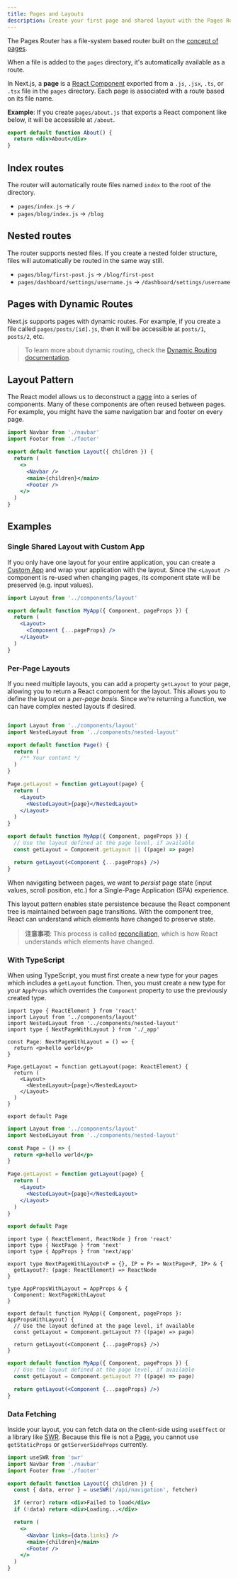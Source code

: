 ```yaml
---
title: Pages and Layouts
description: Create your first page and shared layout with the Pages Router.
---
```



The Pages Router has a file-system based router built on the [concept of pages](/docs/pages/building-your-application/routing/pages-and-layouts).

When a file is added to the `pages` directory, it's automatically available as a route.

In Next.js, a **page** is a [React Component](https://react.dev/learn/your-first-component) exported from a `.js`, `.jsx`, `.ts`, or `.tsx` file in the `pages` directory. Each page is associated with a route based on its file name.

**Example**: If you create `pages/about.js` that exports a React component like below, it will be accessible at `/about`.

```jsx
export default function About() {
  return <div>About</div>
}
```

## Index routes

The router will automatically route files named `index` to the root of the directory.

- `pages/index.js` → `/`
- `pages/blog/index.js` → `/blog`

## Nested routes

The router supports nested files. If you create a nested folder structure, files will automatically be routed in the same way still.

- `pages/blog/first-post.js` → `/blog/first-post`
- `pages/dashboard/settings/username.js` → `/dashboard/settings/username`

## Pages with Dynamic Routes

Next.js supports pages with dynamic routes. For example, if you create a file called `pages/posts/[id].js`, then it will be accessible at `posts/1`, `posts/2`, etc.

> To learn more about dynamic routing, check the [Dynamic Routing documentation](/docs/pages/building-your-application/routing/dynamic-routes).

## Layout Pattern

The React model allows us to deconstruct a [page](/docs/pages/building-your-application/routing/pages-and-layouts) into a series of components. Many of these components are often reused between pages. For example, you might have the same navigation bar and footer on every page.

```jsx title="components/layout.js"
import Navbar from './navbar'
import Footer from './footer'

export default function Layout({ children }) {
  return (
    <>
      <Navbar />
      <main>{children}</main>
      <Footer />
    </>
  )
}
```

## Examples

### Single Shared Layout with Custom App

If you only have one layout for your entire application, you can create a [Custom App](/docs/pages/building-your-application/routing/custom-app) and wrap your application with the layout. Since the `<Layout />` component is re-used when changing pages, its component state will be preserved (e.g. input values).

```jsx title="pages/_app.js"
import Layout from '../components/layout'

export default function MyApp({ Component, pageProps }) {
  return (
    <Layout>
      <Component {...pageProps} />
    </Layout>
  )
}
```

### Per-Page Layouts

If you need multiple layouts, you can add a property `getLayout` to your page, allowing you to return a React component for the layout. This allows you to define the layout on a _per-page basis_. Since we're returning a function, we can have complex nested layouts if desired.

```jsx title="pages/index.js"

import Layout from '../components/layout'
import NestedLayout from '../components/nested-layout'

export default function Page() {
  return (
    /** Your content */
  )
}

Page.getLayout = function getLayout(page) {
  return (
    <Layout>
      <NestedLayout>{page}</NestedLayout>
    </Layout>
  )
}
```

```jsx title="pages/_app.js"
export default function MyApp({ Component, pageProps }) {
  // Use the layout defined at the page level, if available
  const getLayout = Component.getLayout || ((page) => page)

  return getLayout(<Component {...pageProps} />)
}
```

When navigating between pages, we want to _persist_ page state (input values, scroll position, etc.) for a Single-Page Application (SPA) experience.

This layout pattern enables state persistence because the React component tree is maintained between page transitions. With the component tree, React can understand which elements have changed to preserve state.

> **注意事项**: This process is called [reconciliation](https://react.dev/learn/preserving-and-resetting-state), which is how React understands which elements have changed.

### With TypeScript

When using TypeScript, you must first create a new type for your pages which includes a `getLayout` function. Then, you must create a new type for your `AppProps` which overrides the `Component` property to use the previously created type.

```tsx title="pages/index.tsx" switcher
import type { ReactElement } from 'react'
import Layout from '../components/layout'
import NestedLayout from '../components/nested-layout'
import type { NextPageWithLayout } from './_app'

const Page: NextPageWithLayout = () => {
  return <p>hello world</p>
}

Page.getLayout = function getLayout(page: ReactElement) {
  return (
    <Layout>
      <NestedLayout>{page}</NestedLayout>
    </Layout>
  )
}

export default Page
```

```jsx title="pages/index.js" switcher
import Layout from '../components/layout'
import NestedLayout from '../components/nested-layout'

const Page = () => {
  return <p>hello world</p>
}

Page.getLayout = function getLayout(page) {
  return (
    <Layout>
      <NestedLayout>{page}</NestedLayout>
    </Layout>
  )
}

export default Page
```

```tsx title="pages/_app.tsx" switcher
import type { ReactElement, ReactNode } from 'react'
import type { NextPage } from 'next'
import type { AppProps } from 'next/app'

export type NextPageWithLayout<P = {}, IP = P> = NextPage<P, IP> & {
  getLayout?: (page: ReactElement) => ReactNode
}

type AppPropsWithLayout = AppProps & {
  Component: NextPageWithLayout
}

export default function MyApp({ Component, pageProps }: AppPropsWithLayout) {
  // Use the layout defined at the page level, if available
  const getLayout = Component.getLayout ?? ((page) => page)

  return getLayout(<Component {...pageProps} />)
}
```

```jsx title="pages/_app.js" switcher
export default function MyApp({ Component, pageProps }) {
  // Use the layout defined at the page level, if available
  const getLayout = Component.getLayout ?? ((page) => page)

  return getLayout(<Component {...pageProps} />)
}
```

### Data Fetching

Inside your layout, you can fetch data on the client-side using `useEffect` or a library like [SWR](https://swr.vercel.app/). Because this file is not a [Page](/docs/pages/building-your-application/routing/pages-and-layouts), you cannot use `getStaticProps` or `getServerSideProps` currently.

```jsx title="components/layout.js"
import useSWR from 'swr'
import Navbar from './navbar'
import Footer from './footer'

export default function Layout({ children }) {
  const { data, error } = useSWR('/api/navigation', fetcher)

  if (error) return <div>Failed to load</div>
  if (!data) return <div>Loading...</div>

  return (
    <>
      <Navbar links={data.links} />
      <main>{children}</main>
      <Footer />
    </>
  )
}
```
